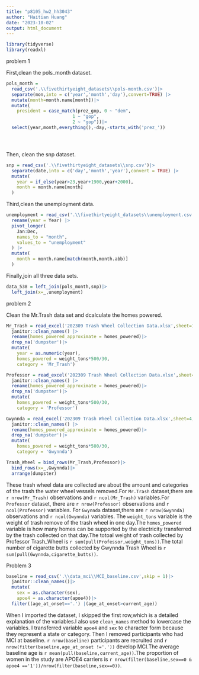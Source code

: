 ```yaml
---
title: "p8105_hw2_hh3043"
author: "Haitian Huang"
date: "2023-10-02"
output: html_document
---
```

```r
library(tidyverse)
library(readxl)
```

problem 1

First,clean the pols_month dataset.
```r

pols_month = 
  read_csv('.\\fivethirtyeight_datasets\\pols-month.csv')|>
  separate(mon,into = c('year','month','day'),convert=TRUE) |>
  mutate(month=month.name[month])|>
  mutate(
    president = case_match(prez_gop, 0 ~ "dem",
                         1 ~ "gop", 
                         2 ~ "gop"))|>
  select(year,month,everything(),-day,-starts_with('prez_'))





```
Then, clean the snp dataset.

```r
snp = read_csv('.\\fivethirtyeight_datasets\\snp.csv')|>
  separate(date,into = c('day','month','year'),convert = TRUE) |>
  mutate(
    year = if_else(year>23,year+1900,year+2000),
    month = month.name[month]
  )
```
Third,clean the unemployment data.
```r
unemployment = read_csv('.\\fivethirtyeight_datasets\\unemployment.csv')|> 
  rename(year = Year) |>
  pivot_longer(
    Jan:Dec, 
    names_to = "month",
    values_to = "unemployment"
  ) |>
  mutate(
    month = month.name[match(month,month.abb)]
  )
```
Finally,join all three data sets.

```r
data_538 = left_join(pols_month,snp)|>
  left_join(x=_,unemployment)
```

problem 2

Clean the Mr.Trash data set and dcalculate the homes powered.
```r



Mr_Trash = read_excel('202309 Trash Wheel Collection Data.xlsx',sheet=1,range = cell_cols('A:N'))|>
  janitor::clean_names() |>
  rename(homes_powered_approximate = homes_powered)|>
  drop_na('dumpster')|>
  mutate(
    year = as.numeric(year),
    homes_powered = weight_tons*500/30,
    category = 'Mr_Trash')
```


```r
Professor = read_excel('202309 Trash Wheel Collection Data.xlsx',sheet=2,range = cell_cols('A:M'))|>
  janitor::clean_names() |>
  rename(homes_powered_approximate = homes_powered)|>
  drop_na('dumpster')|>
  mutate(
    homes_powered = weight_tons*500/30,
    category = 'Professor')


```

```r
Gwynnda = read_excel('202309 Trash Wheel Collection Data.xlsx',sheet=4,range = cell_cols('A:L'))|>
  janitor::clean_names() |>
  rename(homes_powered_approximate = homes_powered)|>
  drop_na('dumpster')|>
  mutate(
    homes_powered = weight_tons*500/30,
    category = 'Gwynnda')
```



```r
Trash_Wheel = bind_rows(Mr_Trash,Professor)|>
  bind_rows(x=_,Gwynnda)|>
  arrange(dumpster)
```
These trash wheel data are collected are about the amount and categories of the trash the water wheel vessels removed.For `Mr.Trash` dataset,there are `r nrow(Mr_Trash)` observations and `r ncol(Mr_Trash)` variables.For `Professor` dataset, there are 
`r nrow(Professor)` observations and `r ncol(Professor)` variables. For `Gwynnda` dataset,there are `r nrow(Gwynnda)` observations and `r ncol(Gwynnda)` variables. The `weight_tons` variable is the weight of trash remove of the trash wheel in one day.The `homes_powered` variable is how many homes can be supported by the electricity transferred by the trash collected on that day.The totoal weight of trash collected by Professor Trash_Wheel is `r sum(pull(Professor,weight_tons))`.The total number of cigarette butts collected by Gwynnda Trash Wheel is `r sum(pull(Gwynnda,cigarette_butts))`.


Problem 3
```r
baseline = read_csv('.\\data_mci\\MCI_baseline.csv',skip = 1)|>
  janitor::clean_names()|>
  mutate(
    sex = as.character(sex),
    apoe4 = as.character(apoe4))|>
  filter((age_at_onset=='.') |(age_at_onset>current_age))
```
When I imported the dataset, I skipped the first row,which is a detailed explanation of the variables.I also use `clean_names` method to lowercase the variables. I transferred variable `apoe4` and `sex` to character form because they represent a state or category.
Then I removed participants who had MCI at baseline. `r nrow(baseline)` participants are recruited and `r nrow(filter(baseline,age_at_onset !='.'))` develop MCI.The average baseline age is `r mean(pull(baseline,current_age))`.The proportion of women in the study are APOE4 carriers is `r nrow(filter(baseline,sex==0 & apoe4 =='1'))/nrow(filter(baseline,sex==0))`.


